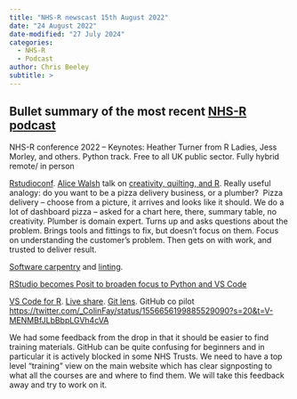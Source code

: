 ```yaml
---
title: "NHS-R newscast 15th August 2022"
date: "24 August 2022"
date-modified: "27 July 2024"
categories:
  - NHS-R
  - Podcast
author: Chris Beeley
subtitle: >
---
```


## Bullet summary of the most recent [NHS-R podcast](https://soundcloud.com/nhs-r-community/nhs-r-newscast-20220815)

NHS-R conference 2022 – Keynotes: Heather Turner from R Ladies, Jess Morley, and others. Python track. Free to all UK public sector. Fully hybrid remote/ in person

[Rstudioconf](https://www.rstudio.com/conference/). [Alice Walsh](https://twitter.com/sciencealice) talk on [creativity, quilting, and R](https://www.rstudio.com/conference/2022/talks/quilting-in-r-becoming-creative/). Really useful analogy: do you want to be a pizza delivery business, or a plumber?  Pizza delivery – choose from a picture, it arrives and looks like it should. We do a lot of dashboard pizza – asked for a chart here, there, summary table, no creativity. Plumber is domain expert. Turns up and asks questions about the problem. Brings tools and fittings to fix, but doesn’t focus on them. Focus on understanding the customer’s problem. Then gets on with work, and trusted to deliver result.

[Software carpentry](https://software-carpentry.org/) and [linting](https://github.com/r-lib/lintr).

[RStudio becomes Posit to broaden focus to Python and VS Code](https://posit.co/)

[VS Code for R](https://code.visualstudio.com/docs/languages/r). [Live share](https://visualstudio.microsoft.com/services/live-share/). [Git lens](https://www.gitkraken.com/gitlens). GitHub co pilot <https://twitter.com/_ColinFay/status/1556656199885529090?s=20&t=V-MENMBfJLbBbpLGVh4cVA>

We had some feedback from the drop in that it should be easier to find training materials. GitHub can be quite confusing for beginners and in particular it is actively blocked in some NHS Trusts. We need to have a top level “training” view on the main website which has clear signposting to what all the courses are and where to find them. We will take this feedback away and try to work on it.
